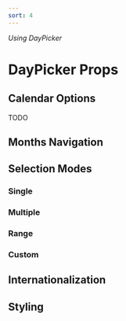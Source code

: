 ```yaml
---
sort: 4
---
```


_Using DayPicker_

# DayPicker Props

## Calendar Options

TODO

## Months Navigation

## Selection Modes

### Single

### Multiple

### Range

### Custom

## Internationalization

## Styling
